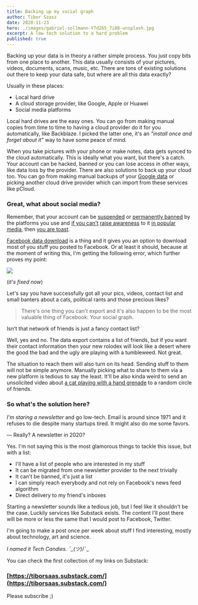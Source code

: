 ```yaml
---
title: Backing up my social graph
author: Tibor Szasz
date: 2020-11-23
hero: ./images/gabriel-sollmann-Y7d265_7i08-unsplash.jpg
excerpt: A low tech solution to a hard problem
published: true
---
```


Backing up your data is in theory a rather simple process. You just copy bits from one place to another. This data usually consists of your pictures, videos, documents, scans, music, etc. There are tons of existing solutions out there to keep your data safe, but where are all this data exactly?

Usually in these places:

-   Local hard drive
-   A cloud storage provider, like Google, Apple or Huawei
-   Social media platforms

Local hard drives are the easy ones. You can go from making manual copies from time to time to having a cloud provider do it for you automatically, like Backblaze. I picked the latter one, it's an _"install once and forget about it"_ way to have some peace of mind.

When you take pictures with your phone or make notes, data gets synced to the cloud automatically. This is ideally what you want, but there's a catch. Your account can be hacked, banned or you can lose access in other ways, like data loss by the provider. There are also solutions to back up your cloud too. You can go from making manual backups of your [Google data](https://takeout.google.com/settings/takeout) or picking another cloud drive provider which can import from these services like pCloud.

### Great, what about social media?

Remember, that your account can be [suspended](https://qz.com/651001/getting-banned-from-facebook-can-have-unexpected-and-professionally-devastating-consequences/) or [permanently banned](https://twitter.com/CixLiv/status/1320068735730733056) by the platforms you use and [if you can't](https://news.ycombinator.com/item?id=22695407) [raise awareness](https://reclaimthenet.org/bret-weinstein-facebook-disabled/) to it [in popular media](https://www.theguardian.com/global-development/2020/jun/04/facebook-deactivates-accounts-of-tunisian-political-bloggers-and-activists), then [you are toast](https://www.elliott.org/blog/banned-from-facebook-permanently-how/).

[Facebook data download](https://www.facebook.com/dyi/) is a thing and it gives you an option to download most of you stuff you posted to Facebook. Or at least it should, because at the moment of writing this, I'm getting the following error, which further proves my point:

![](images/fb_error.jpg)

(_it's fixed now_)

Let's say you have successfully got all your pics, videos, contact list and small banters about a cats, political rants and those precious likes?

> There's one thing you can't export and it's also happen to be the most valuable thing of Facebook: Your social graph.

Isn't that network of friends is just a fancy contact list?

Well, yes and no. The data export contains a list of friends, but if you want their contact information then your new rolodex will look like a desert where the good the bad and the ugly are playing with a tumbleweed. Not great.

The situation to reach them will also turn on its head. Sending stuff to them will not be simple anymore. Manually picking what to share to them via a new platform is tedious to say the least. It'll be also kinda weird to send an unsolicited video about [a cat playing with a hand grenade](https://www.youtube.com/watch?v=E-aMi23nGDc) to a random circle of friends.

### So what's the solution here?

_I'm staring a newsletter_ and go low-tech. Email is around since 1971 and it refuses to die despite many startups tired. It might also do me some favors.

— Really? A newsletter in 2020?

Yes. I'm not saying this is the most glamorous things to tackle this issue, but with a list:

-   I'll have a list of people who are interested in my stuff
-   It can be migrated from one newsletter provider to the next trivially
-   It can't be banned, it's just a list
-   I can simply reach everybody and not rely on Facebook's news feed algorithm
-   Direct delivery to my friend's inboxes

Starting a newsletter sounds like a tedious job, but I feel like it shouldn't be the case. Luckily services like Substack exists. The content I'll post there will be more or less the same that I would post to Facebook, Twitter.

I'm going to make a post once per week about stuff I find interesting, mostly about technology, art and science.

_I named it Tech Candies. ¯\_(ツ)_/¯_

You can check the first collection of my links on Substack:

### [https://tiborsaas.substack.com/](https://tiborsaas.substack.com/)

Please subscribe ;)
